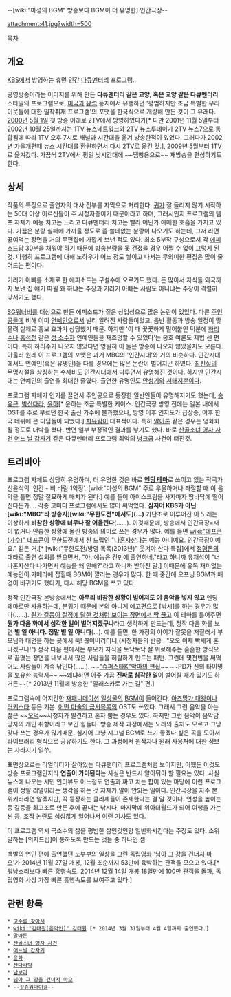 --[wiki:"마성의 BGM" 방송보다 BGM이 더 유명한] 인간극장--

attachment:41.jpg?width=500

[[목차]]

== 개요 ==
[[KBS]]에서 방영하는 휴먼 인간 [[다큐멘터리]] 프로그램..

공영방송이라는 이미지를 위해 만든 '''다큐멘터리 같은 교양, 혹은 교양 같은 다큐멘터리''' 스타일의 프로그램으로, [[미국]]과 [[유럽]] 등지에서 유행하던 '평범하지만 조금 특별한 우리 이웃들에 대한 밀착취재 프로그램'의 포맷을 한국식으로 개량해 만든 것이 그 유래다. [[2000년]] [[5월 1일]] 첫 방송 이래로 2TV에서 방영하였다가[* 다만 2001년 11월 5일부터 2002년 10월 25일까지는 1TV 뉴스네트워크와 2TV 뉴스투데이가 2TV 뉴스7으로 통합됨에 따라 1TV 오후 7시로 채널과 시간대을 옮겨 방송한적이 있었다. 그러다가 2002년 가을개편때 뉴스 시간대를 환원하면서 다시 2TV로 옮긴 것.], [[2009년]] 5월부터 1TV로 옮겨갔다. 가끔씩 2TV에서 평일 낮시간대에 ~~땜빵용으로~~ 재방송을 편성하기도 한다.

== 상세 ==
작품의 특징으로 출연자의 대사 전부를 자막으로 처리한다. [[귀]]가 잘 들리지 않기 시작하는 50대 이상 어르신들이 주 시청자층이기 때문이라고 하며, 그래서인지 프로그램의 템포 자체가 예능 치고는 느리고 다큐멘터리 치고는 빨라 어딘가 애매한 호흡을 가지고 있다. 가끔은 분량 실패에 가까울 정도로 좀 쓸데없는 분량이 나오기도 하는데, 그저 라면 끓여먹는 장면을 거의 무편집에 가깝게 보낸 적도 있다. 최소 5부작 구성으로서  각 [[에피소드]]당 30분을 채워야 하기 때문에 방송분량을 못 건졌을 경우 어쩔 수 없이 그렇게 된 것. 다행히 프로그램에 대해 노하우가 어느 정도 쌓이고 나서는 무의미한 편집은 많이 줄어드는 편이다.

기러기 아빠를 소재로 한 에피소드는 구설수에 오르기도 했다. 돈 많아서 자식들 외국까지 보낸 집 얘기 따윌 왜 하냐는 주장과 기러기 아빠는 사람도 아니냐는 주장이 격렬히 맞서기도 했다. 

[[SG워너비]]를 대상으로 만든 에피소드가 짙은 상업성으로 많은 논란이 있었다. 다른 [[주인공]]들에 비해 이미 [[연예인]]으로서 널리 알려진 사람들이었고, 음반 활동과 방송 일정이 맞물려 실제로 홍보 효과가 상당했기 때문. 하지만 '이 때 꿋꿋하게 밀어붙인 덕분에 [[하리수]]나 [[홍석천]] 같은 [[성 소수자]] 연예인들을 재조명할 수 있었다'는 옹호 여론도 제법 센 편이다. 특히 하리수가 나오지 않았다면 영원히 이 둘은 방송에 나오지 않았을지도 모른다. 아울러 원래 이 프로그램의 포맷은 과거 MBC의 '인간시대'와 거의 비슷하다. 인간시대에서도 연예인(혹은 유명인)을 다룰 경우에는 많은 논란이 벌어지곤 하였다. [[최진실]]의 무명시절을 상징하는 수제비도 인간시대에서 다루면서 유명해진 것이다. 하지만 인간시대는 연예인의 출연을 최대한 줄였다. 출연한 유명인도 [[안성기]]와 [[서태지]]뿐이다.

프로그램 자체가 인기를 끌면서 주인공으로 등장한 일반인들이 유명해지기도 했는데, [[송유근]], [[박산다라]], [[윤하]][* 윤하는 조금 특별한 케이스. 인간극장 방영 전에는 일본 내에서 OST를 주로 부르던 한국 출신 가수에 불과했으나, 방영 이후 인지도가 급상승, 이후 한국 데뷔에 큰 디딤돌이 되었다.],[[차유람]]이 대표적이다. 특히 [[말아톤]] 같은 경우는 영화화될 정도로 대박을 쳤다. 반면 일부 부정적인 결과를 낳기도 했다. 바로 [[산골소녀 영자 사건]] [[어느 날 갑자기]] 같은 다큐멘터리 프로그램 최악의 [[병크]]급 사건이 터진것. 

== 트리비아 ==
프로그램 자체도 상당히 유명하며, 더 유명한 것은 바로 '''[http://blog.daum.net/ko5313/620277 엔딩 테마]'''로 쓰이고 있는 작곡가 신윤식의 '인간 - 비.바람 1악장'. [wiki:"마성의 BGM" 주로 우울하거나 좌절할 때 이 음악을 틀면 정말 절묘하게 매치가 된다.] 예를 들어 아이스크림을 사자마자 땅바닥에 떨어진다든가.... 각종 코미디 프로그램에서도 많이 써먹었다. '''심지어 KBS가 아닌 [wiki:"MBC"타 방송사][wiki:"무한도전"에서도](...)''' 가단조로 이루어진 이 노래는 이상하게 '''비참한 상황에 너무나 잘 어울린다'''(……). 이것때문에, 방송에서 인간극장=재미 없거나 안습한 상황에 몰린 방송의 의미로 쓰는 경우가 많다. 예를 들면 [[wiki:"데프콘(가수)" 데프콘]]이 무한도전에서 친 드립인 "[[나혼자산다]]는 예능 아니예요. 인간극장이예요." 같은 거.[* [wiki:"무한도전/방영 목록(2013년)" 웃겨야 산다 특집]에서 [[정형돈]]의 대타로 출연 섭외를 받으면서, "아, 예능은 간만에 출연하네."라고 하니까 유재석이 "너 나혼자산다 나가면서 예능을 왜 안해?"라고 하니까 받아친 말.] 이때문에 유독 재미없는 예능인이 카메라에 잡힐때 BGM이 깔리는 경우가 많다. 한 때 중간에 오프닝 BGM과 배경이 바뀌기도 했다가, 다시 해당 BGM을 쓰고 있다.

정작 인간극장 본방송에서는 '''아무리 비참한 상황이 벌어져도 이 음악을 넣지 않고''' 엔딩 테마로만 사용하는데, 분위기 때문에 본의 아니게 예고편으로 [낚시]를 하는 경우가 많다(……). [[절단마공|뭔가 갈등이 절정에 달한 것처럼 보이는 장면에서 딱 끊고]] 이 테마를 틀어주면 '''뭔가 다음 화에서 심각한 일이 벌어지겠구나'''라고 생각하게 만드는데, 정작 다음 화를 보면 '''별 일 아니다. 정말 별 일 아니다'''(...). 예를 들면, 한 가정의 아이가 잘못을 저질러서 부모님과 대면을 하는 곳에서 뚝! 끊어버리더니,(시청자들의 반응 : "오오 이제  빡세게 혼나겠구나!") 정작 다음 편에서는 부모가 자식을 토닥토닥 잘 위로해주는 훈훈한 방식으로 끝맺는 장면을 내보내서 많은 사람들을 허탈하게 만드는 패턴. 그런데 몇천번을 써먹어도 사람들이 계속 낚인다(……). ~~[["슈퍼스타K"악마의 편집]]~~ ~~PD가 신의 타이밍을 보유한 능력자~~ ~~왜냐하면 아주 가끔 '''진짜로 심각한 일'''이 벌어질 때가 있기도 하거든~~[* 2013년 11월에 방송한 "알래스카로 가는 길" 편.]

프로그램속에 어지간한 [[재패니메이션]] [[일상물]]의 [[BGM]]이 들어간다. [[아즈망가 대왕]]이나 [[러키스타]] 등은 기본. [[어떤 마술의 금서목록]]의 OST도 쓰였다. 그래서 그런 음악을 아는 젊은 ~~[[오덕]]~~시청자가 발견하고 혼자 뿜는 경우도 있다. 하지만 그런 음악이 음악담당자의 개인 취향이라고 보긴 힘들다. 방송 제작 과정에서는 노래의 출처도 모르고 그냥 갖다 쓰는 경우가 많기때문. 심지어 그냥 시그널 BGM로 쓰기 좋겠다 싶은 곡을 모아서 라이브러리 형식으로 공유하기도 한다. 그 과정에서 원작자나 원래 사용처에 대한 정보는 사라지기 일쑤.

표면상으로는 리얼리티가 살아있는 다큐맨터리 프로그램처럼 보이지만, 어쨌든 이것도 방송 프로그램인지라 '''연출이 가미된다'''는 사실은 반드시 알아둬야 할 필요는 있다. 사실 뉴스에 나오는 시민 인터뷰도 어느정도 연출과 짜고 치는 합이 있는 마당에 이런 프로그램이 정말 리얼이라는 생각을 하는 것 자체가 말이 안되는 일이다. 인간극장을 자주 본 위키러라면 알겠지만, 꼭 등장하는 클리셰들이 존재한다는 걸 알 것이다. 언성을 높이는 등 갈등을 최고조로 만든 후에 끝내는 낚시나, 마지막에 위아더월드가 되어 여행을 가는 씬 등. 조작 논란도 심심찮게 일어나서 [http://www.consumernews.co.kr/news/view.html?gid=main&bid=news&pid=112061 이런 기사]도 있다.

이 프로그램 역시 극소수의 삶을 평범한 삶인것인양 일반화시킨다는 주장도 있다. 소위 말하는 [의지드립]이 통하도록 만드는 것들 중 하나인 셈.

백발의 연인 편에 출연했던 노부부의 일상을 그린 [[독립영화]] '[[님아 그 강을 건너지 마오]]'가 2014년 11월 27일 개봉, 12월 초순까지 53만에 육박하는 관객을 모으고 있다.[* [[워낭소리]]보다 빠른 흥행속도. 2014년 12월 14일 개봉 18일만에 100만 관객을 돌파, 독립영화 사상 가장 빠른 흥행속도를 보여주고 있다.]
== 관련 항목 ==
 * [[고수를 찾아서]]
 * [[wiki:"김태원(음악인)" 김태원]] [* 2014년 3월 31일부터 4월 4일까지 출연했다.]
 * [[말아톤]]
 * [[산골소녀 영자 사건]]
 * [[어느날 갑자기]]
 * [[윤하]]
 * [[산다라박]]
 * [[남보라]]
 * [[님아 그 강을 건너지 마오]]
 * --[[꾸쥬워마이걸]]--
